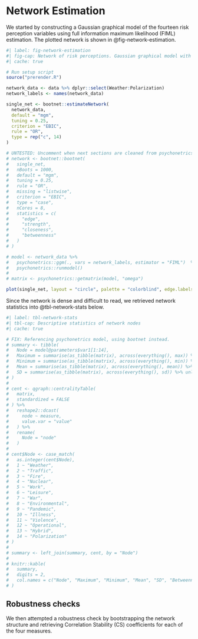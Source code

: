 # Network Estimation

We started by constructing a Gaussian graphical model of the fourteen risk perception variables using full information maximum likelihood (FIML) estimation. The plotted network is shown in @fig-network-estimation.

```r
#| label: fig-network-estimation
#| fig-cap: Network of risk perceptions. Gaussian graphical model with full information using the FIML estimator.
#| cache: true

# Run setup script
source("prerender.R")

network_data <- data %>% dplyr::select(Weather:Polarization)
network_labels <- names(network_data)

single_net <- bootnet::estimateNetwork(
  network_data,
  default = "mgm",
  tuning = 0.25,
  criterion = "EBIC",
  rule = "OR",
  type = rep("c", 14)
)

# UNTESTED: Uncomment when next sections are cleaned from psychonetrics code.
# network <- bootnet::bootnet(
#   single_net,
#   nBoots = 1000,
#   default = "mgm",
#   tuning = 0.25,
#   rule = "OR",
#   missing = "listwise",
#   criterion = "EBIC",
#   type = "case",
#   nCores = 8,
#   statistics = c(
#     "edge",
#     "strength",
#     "closeness",
#     "betweenness"
#   )
# )

# model <- network_data %>%
#   psychonetrics::ggm(., vars = network_labels, estimator = "FIML")  %>%
#   psychonetrics::runmodel()
# 
# matrix <- psychonetrics::getmatrix(model, "omega")

plot(single_net, layout = "circle", palette = "colorblind", edge.labels = TRUE)

```

Since the network is dense and difficult to read, we retrieved network statistics into @tbl-network-stats below.

```r
#| label: tbl-network-stats
#| tbl-cap: Descriptive statistics of network nodes
#| cache: true

# FIX: Referencing psychonetrics model, using bootnet instead.
# summary <- tibble(
#   Node = model@parameters$var1[1:14],
#   Maximum = summarise(as_tibble(matrix), across(everything(), max)) %>% unlist(., use.names=FALSE),
#   Minimum = summarise(as_tibble(matrix), across(everything(), min)) %>% unlist(., use.names=FALSE),
#   Mean = summarise(as_tibble(matrix), across(everything(), mean)) %>% unlist(., use.names=FALSE),
#   SD = summarise(as_tibble(matrix), across(everything(), sd)) %>% unlist(., use.names=FALSE)
# )
# 
# cent <- qgraph::centralityTable(
#   matrix,
#   standardized = FALSE
# ) %>%
#   reshape2::dcast(
#     node ~ measure,
#     value.var = "value"
#   ) %>%
#   rename(
#     Node = "node"
#   )
# 
# cent$Node <- case_match(
#   as.integer(cent$Node),
#   1 ~ "Weather",
#   2 ~ "Traffic",
#   3 ~ "Fire",
#   4 ~ "Nuclear",
#   5 ~ "Work", 
#   6 ~ "Leisure",
#   7 ~ "War",
#   8 ~ "Environmental",
#   9 ~ "Pandemic",
#   10 ~ "Illness",
#   11 ~ "Violence",
#   12 ~ "Operational",
#   13 ~ "Hybrid",
#   14 ~ "Polarization"
# )
# 
# summary <- left_join(summary, cent, by = "Node")
# 
# knitr::kable(
#   summary,
#   digits = 2,
#   col.names = c("Node", "Maximum", "Minimum", "Mean", "SD", "Betweenness", "Closeness", "Strength", "Expected Influence")
# )

```

## Robustness checks

We then attempted a robustness check by bootstrapping the network structure and retrieving Correlation Stability (CS) coefficients for each of the four measures.

